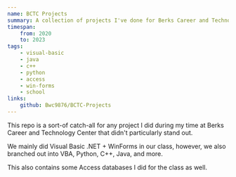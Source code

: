 ```yaml
---
name: BCTC Projects
summary: A collection of projects I've done for Berks Career and Technology Center, Information Technology Programming
timespan:
    from: 2020
    to: 2023
tags:
    - visual-basic
    - java
    - c++
    - python
    - access
    - win-forms
    - school
links:
    github: Bwc9876/BCTC-Projects
---
```


This repo is a sort-of catch-all for any project I did during my time at Berks
Career and Technology Center that didn't particularly stand out.

We mainly did Visual Basic .NET + WinForms in our class, however, we also branched
out into VBA, Python, C++, Java, and more.

This also contains some Access databases I did for the class as well.
